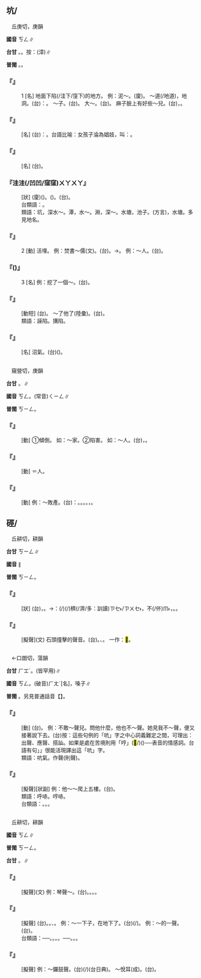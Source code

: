 
==坑/{{ruby|阬|ㄎㄥ}}==

　丘庚切，庚韻

'''國音''' <rt>ㄎㄥ</rt>∥

'''台甘''' {{ruby|(文)|ㄎㄧㄥ}}。{{ruby|(語)|ㄎㆪ}}。按：{{ruby|(語)|ㄎㆥ}}(漳)∥

'''普閩''' {{ruby|(文)|ㄎㄧㄥ}}。{{ruby|(語)|ㄎㆪ}}。

    

==='''『{{ruby|坑|ㄎㄥ}}』'''===
:1  [名] 地面下陷(/洼下/窪下)的地方。 例：泥～。(廈){{ruby|塗|ㄊㆦˊ}}{{ruby|坑|ㄎㆪ}}。 ～道(/地道)，地洞。(台){{ruby|按|ㄢ˪}}：{{ruby|像|ㄑㄧㆫ˫/ㄑㄧㆧ˫}}{{ruby|礦|ㄎㆲ˪}}{{ruby|山|ㄙㄨㆩ}}{{ruby|丌|ㆤ}}{{ruby|坑|ㄎㆪ}}{{ruby|道|ㄉㄜ˫}}。 ～子。(台){{ruby|窟|ㄎㄨㆵ}}{{ruby|仔|ㄚ}}。 大～。(台){{ruby|像|ㄑㄧㆫ˫/ㄑㄧㆧ˫}}{{ruby|山|ㄙㄨㆩ}}{{ruby|間|ㄍㄢ}}{{ruby|丌|ㆤ}}{{ruby|坡|ㄆㄜ}}{{ruby|坑|ㄎㆥ/ㄎㆪ}}。 麻子臉上有好些～兒。(台){{ruby|<mark>&#xf90a8;</mark>|ㄋㄧㄠ}}{{ruby|個|ㄍㄜ˪}}{{ruby|丌|ㆤ}}{{ruby|面|ㆠㄧㄣ˫}}，{{ruby|全|ㄗㄨㄢˊ}}{{ruby|凹|ㄌㄚㆴ}}{{ruby|空|ㄎㄤ}}{{ruby|了|ㄌㄧㄠˋ}}{{ruby|了|ㄌㄧㄠˋ}}。
    

==='''『{{ruby|火|ㄏㄨㄛˇ}}{{ruby|坑|ㄎㄥ}}』'''===
: [名] (台){{ruby|比|ㄅㄧˋ}}{{ruby|喻|ㆡㄨ˫/ㄌㄨ˫}}：{{ruby|極|ㄍㄧㆤㆶ ͘}}{{ruby|其|ㄍㄧˊ}}{{ruby|貧|ㄅㄧㄣˊ}}{{ruby|窮|ㄎㄧㄥˊ}}。台語比喻：女孩子淪為娼妓，叫：{{ruby|跳|ㄊㄧㄠ˪}}{{ruby|火|ㄏㄨㆤˋ/ㄏㆤˋ}}{{ruby|坑|ㄎㆥ/ㄎㆪ}}。
    

==='''『{{ruby|水|ㄕㄨㄟˇ}}{{ruby|坑|ㄎㄥ}}』'''===
: [名] (台){{ruby|水|ㄗㄨㄧˋ}}{{ruby|窟|ㄎㄨㆵ}}{{ruby|仔|ㄚ}}。
    

==='''『{{ruby|坑|ㄎㄥ}}{{ruby|坑|ㄎㄥ}}洼洼(/凹凹/窪窪)<rt>ㄨㄚ</rt><rt>ㄨㄚ</rt>』'''===
: [狀] (廈)({{ruby|地|ㄉㄨㆤ˫/ㄉㆤ˫}}{{ruby|面|ㆠㄧㄣ˫}}){{ruby|空|ㄎㄤ}}{{ruby|空|ㄎㄤ}}{{ruby|窟|ㄎㄨㆵ}}{{ruby|窟|ㄎㄨㆵ}}。({{ruby|器|ㄎㄧ˪}}{{ruby|物|ㆠㄨㆵ ͘}}){{ruby|一|ㄐㄧㆵ ͘}}{{ruby|胖|ㄆㆲ˪}}{{ruby|一|ㄐㄧㆵ ͘}}{{ruby|凹|ㄋㄚㆷ}}。(台){{ruby|一|ㄐㄧㆵ ͘}}{{ruby|塌|ㄊㄚㆴ}}{{ruby|一|ㄐㄧㆵ ͘}}{{ruby|凹|ㄌㄚㆴ}}。
:台類語：{{ruby|嵁|ㄎㆰ}}{{ruby|嵁|ㄎㆰ}}{{ruby|硈|ㄎㄧㄚㆵ ͘}}{{ruby|硈|ㄎㄧㄚㆵ ͘}}。
:
:類語：坑，深水～。潭，水～。淵，深～。水塘，池子。{{ruby|榃|ㄊㄢˊ}}(方言)，水塘。多見地名。
:
    

==='''『{{ruby|坑|ㄎㄥ}}』'''===
:2  [動] 活埋。 例：焚書～儒(文)。(台){{ruby|燒|ㄒㄧㄜ}}{{ruby|冊|ㄘㆤㆷ}}{{ruby|活|ㄨㄚㆷ ͘}}{{ruby|埋|ㄉㄞˊ}}{{ruby|文|ㆠㄨㄣˊ}}{{ruby|人|ㆢㄧㄣˊ/ㄌㄧㄣˊ}}。→{{ruby|陷|ㄏㆰ˫}}{{ruby|害|ㄏㄞ˫}}。 例：～人。(台){{ruby|陷|ㄏㆰ˫}}{{ruby|害|ㄏㄞ˫}}{{ruby|別|ㄅㄚㆵ ͘}}{{ruby|人|ㄌㄤˊ}}。
    

==='''『{{ruby|坑|ㄎㄥ}}({{ruby|兒|ㄦ}})』'''===
:3  [名] 例：挖了一個～。(台){{ruby|摀|ㆦˋ}}{{ruby|一|ㄐㄧㆵ ͘}}{{ruby|個|ㆤˊ}}{{ruby|空|ㄎㄤ}}。
    

==='''『{{ruby|坑|ㄎㄥ}}{{ruby|害|ㄏㄞˋ}}』'''===
: [動短] (台){{ruby|陷|ㄏㆰ˫}}{{ruby|害|ㄏㄞ˫}}。 ～了他了(陸彙)。(台){{ruby|害|ㄏㄞ˫}}{{ruby|伊|ㄧ}}{{ruby|受|ㄒㄧㄨ˫}}{{ruby|虧|ㄎㄨㄧ}}。
:類語：誣陷。搆陷。
:
    

==='''『{{ruby|坑|ㄎㄥ}}{{ruby|氣|ㄑㄧˋ}}』'''===
: [名] 沼氣。(台)({{ruby|爛|ㄋㄨㄚ˫}}{{ruby|塗|ㄊㆦˊ}}{{ruby|窟|ㄎㄨㆵ}}{{ruby|丌|ㆤ}}){{ruby|臭|ㄘㄠ˪}}{{ruby|氣|ㄎㄧ˪}}。
    

=={{ruby|傾|ㄎㄥ}}==

　窺營切，庚韻

'''台甘''' {{ruby|(文)|ㄎㄧㄥ}}{{ruby|。|ㄎㄧㄥˊ}}。{{ruby|(語)|ㄅㄧㆩ˪}}∥

'''國音''' <rt>ㄎㄥ</rt>。(常音)<rt>ㄑㄧㄥ</rt>∥

'''普閩''' <rt>ㄎㄧㄥ</rt>。

    

==='''『{{ruby|傾|ㄎㄥ}}』'''===
: [動] ①傾倒。 如：～家。②陷害。 如：～人。(台){{ruby|傾|ㄎㄧㄥ}}，{{ruby|陷|ㄏㆰ˫}}{{ruby|害|ㄏㄞ˫}}{{ruby|人|·ㄌㄤˊ}}。
    

==='''『{{ruby|傾|ㄎㄥ}}{{ruby|人|ㄖㄣˊ}}』'''===
: [動] ＝{{ruby|坑|ㄎㄥ}}人。
    

==='''『{{ruby|傾|ㄎㄥ}}{{ruby|家|ㄐㄧㄚ}}』'''===
: [動] 例：～敗產。(台){{ruby|按|ㄢ˪}}：{{ruby|傾|ㄎㄧㄥ}}。{{ruby|有|ㄨ˫}}{{ruby|攲|ㄎㄧ}}。{{ruby|側|ㄑㄧㆤㆶ}}。{{ruby|覆|ㄏㄨ˪}}{{ruby|等|ㄉㄧㄥˋ}}{{ruby|義|ㆣㄧ˫}}。{{ruby|像|ㄑㄧㆫ˫/ㄑㄧㆧ˫}}{{ruby|講|ㄍㆲˋ}}{{ruby|→|ㄍㆲ}}{{ruby|摒|ㄅㄧㆩ˪}}{{ruby|厝|ㄘㄨ˪}}{{ruby|蕩|ㄉㆲ˫}}{{ruby|產|ㄙㄢˋ}}，{{ruby|家|ㄍㆤ}}{{ruby|伙|ㄏㄨㆤˋ}}{{ruby|用|ㄧㆲ˫/ㄧㄥ˫}}{{ruby|了|ㄌㄧㄠˋ}}{{ruby|了|ㄌㄧㄠˋ}}。
    

==硜/{{ruby|<mark>&#xf9cbe;</mark>|ㄎㄥ}}==

　丘耕切，耕韻

'''台甘''' <rt>ㄎㄧㄥ</rt>{{ruby|。|ㄍㄧㄥ}}∥

'''國音''' {{ruby|(文)|ㄎㄥ}}∥

'''普閩''' <rt>ㄎㄧㄥ</rt>。

    

==='''『{{ruby|硜|ㄎㄥ}}{{ruby|硜|ㄎㄥ}}』'''===
: [狀] (台){{ruby|細|ㄙㄨㆤ˪/ㄙㆤ˪}}{{ruby|粒|ㄌㄧㄚㆴ ͘}}{{ruby|石|ㄐㄧㄜㆷ ͘}}{{ruby|頭|ㄊㄠˊ}}{{ruby|仔|ㄚ}}{{ruby|<mark>&#xf9557;</mark>|ㄉㄧㄥ˫}}，{{ruby|嘎|ㄎㄧㄚㆶ ͘}}{{ruby|嘎|ㄎㄧㄚㆶ ͘}}{{ruby|叫|ㄍㄧㄜ˪}}。→{{ruby|比|ㄅㄧˋ}}{{ruby|喻|ㆡㄨ˫/ㄌㄨ˫}}：{{ruby|載|ㄉㄞ˫}}(/{{ruby|戴|ㄉㄞ˪}}){{ruby|事|ㄐㄧ˪}}(/{{ruby|事|ㄉㄞ˫}}{{ruby|情|ㄐㄧ˪}}){{ruby|識|ㆠㄚㆵ/ㄅㄚㆵ}}{{ruby|無|ㆠㄜˊ}}穧(/濟/多：訓讀)<rt>ㄗㆤ˫/ㄗㄨㆤ˫</rt>，不(/伓)<rt>ㆬ˫</rt>{{ruby|過|ㄍㄨㆷ ͘}}{{ruby|愛|ㄞ˪}}{{ruby|堅|ㄍㄧㄢ}}{{ruby|持|ㄑㄧˊ}}，{{ruby|固|ㄍㆦ˪}}{{ruby|執|ㄐㄧㆴ}}。{{ruby|( )|ㄍㄧㄚㆶ ͘}}{{ruby|( )|ㄍㄧㄚㆶ ͘}}{{ruby|叫|ㄍㄧㄜ˪}}。
    

==='''『{{ruby|硜|ㄎㄥ}}』'''===
: [擬聲](文) 石頭撞擊的聲音。(台){{ruby|石|ㄐㄧㄜㆷ ͘}}{{ruby|頭|ㄊㄠˊ}}{{ruby|相|ㄒㄧㄜ/ㄙㆩ}}{{ruby|磕|ㄎㆦㆶ ͘}}{{ruby|丌|ㆤ}}{{ruby|聲|ㄒㄧㆩ}}。{{ruby|硞|ㄎㆦㆶ ͘}}{{ruby|硞|ㄎㆦㆶ ͘}}、{{ruby|匟|ㄎㆲ˪}}{{ruby|匟|ㄎㆲ˪}}。 一作：<mark>&#xf9cbe;</mark>。
    

=={{ruby|吭|ㄎㄥ}}==

　←口朗切，蕩韻{{ruby|＝|ㄎㄤˇ}}

'''台甘''' <rt>ㄏㆲˊ</rt>{{ruby|。|ㄎㆲˋ}}{{ruby|。|ㄎㆲ˪}}。(皆罕用)∥

'''國音''' <rt>ㄎㄥ</rt>。(破音)<rt>ㄏㄤˊ</rt>[名]，嗓子∥

'''普閩''' {{ruby|(文)|ㄎㆲˋ}}。另見普通話音【{{ruby|吭|ㄏㄤˊ}}】。

    

==='''『{{ruby|吭|ㄎㄥ}}』'''===
: [動] (台){{ruby|出|ㄘㄨㆵ}}{{ruby|聲|ㄒㄧㆩ}}。 例：不敢～聲兒。問他什麼，他也不～聲。她見我不～聲，便又接著說下去。(台)按：這些句例的「吭」字之中心詞義難定之間，可理出：出聲、應聲、搭訕。如果是處在苦境則用「哼」({{ruby|台|ㄉㄞˊ}}{{ruby|語|ㆣㄨˋ/ㆣㄧˋ}}{{ruby|哼|ㄏㆮ}}<mark>&#xf9cbd;</mark>/{{ruby|呻|ㄘㄢ}})({{ruby|台|ㄉㄞˊ}}{{ruby|語|ㆣㄨˋ/ㆣㄧˋ}}{{ruby|<mark>&#xf9cbd;</mark>|ㄘㄢ}})──表音的情感詞。台語有句{{ruby|「|ㄏㆪ˪}}{{ruby|·|ㄚ˪}}」{{ruby|「|ㄏㆩ˪}}{{ruby|·|ㄚ˪}}」很能活現譯出這「吭」字。
:類語：吭氣。作聲(則聲)。
:
    

==='''『{{ruby|吭|ㄎㄥ}}{{ruby|哧|ㄔ}}』'''===
: [擬聲][狀副] 例：他～～爬上五樓。(台){{ruby|相|ㄒㄧㆲ}}{{ruby|當|ㄉㆲ}}{{ruby|於|ㄨ}}{{ruby|台|ㄉㄞˊ}}{{ruby|語|ㆣㄨˋ/ㆣㄧˋ}}{{ruby|丌|ㆤ}}{{ruby|( )|ㄏㆮㆷ}}。
:類語：呼哧。哼哧。
:
:台類語：{{ruby|( )|ㄆㆩ˪}}{{ruby|( )|ㄆㆩ˪}}{{ruby|叫|ㄍㄧㄜ˪}}。{{ruby|( )|ㄆㆥ˫}}{{ruby|( )|ㄆㆥ˫}}{{ruby|喘|ㄘㄨㄢˋ}}。{{ruby|哈|ㄏㆩ˪}}{{ruby|哈|ㄏㆩ˪}}{{ruby|喘|ㄘㄨㄢˋ}}。
:
    

=={{ruby|鏗|ㄎㄥ}}==

　丘耕切，耕韻

'''國音''' <rt>ㄎㄥ</rt>∥

'''普閩''' <rt>ㄎㄧㄥ</rt>。

'''台甘''' {{ruby|(文)|ㄎㄧㄢ}}。{{ruby|(語)|ㄎㆮ}}{{ruby|。|ㄎㄧㄤ}}{{ruby|。|ㄎㄧㄣ}}∥

    

==='''『{{ruby|鏗|ㄎㄥ}}{{ruby|鏗|ㄎㄥ}}』'''===
: [擬聲](文) 例：琴聲～。(台){{ruby|璫|ㄉㄧㄤ}}。{{ruby|咚|ㄉㄤ}}。{{ruby|玎|ㄉㄧㄣ}}{{ruby|璫|ㄉㄧㄤ}}。{{ruby|璫|ㄉㄧㄤ}}{{ruby|璫|ㄉㄧㄤ}}。
    

==='''『{{ruby|鏗|ㄎㄥ}}』'''===
: [擬聲] (台){{ruby|銅|ㄉㄤˊ}}。{{ruby|鐵|ㄊㄧㆷ}}。{{ruby|磚|ㄗㆭ}}{{ruby|仔|ㄚ}}、{{ruby|石|ㄐㄧㄜㆷ ͘}}{{ruby|頭|ㄊㄠˊ}}{{ruby|丌|ㆤ}}{{ruby|聲|ㄒㄧㆩ}}。 例：～一下子，{{ruby|砸|ㄗㄚˊ}}在地下了。(台){{ruby|鏗|ㄎㄧㄤ}}{{ruby|一|ㄐㄧㆵ ͘}}{{ruby|下|·ㆤ˫}}{{ruby|著|ㄉㄧㄜㆷ}}(/{{ruby|都|ㄉㄜ˫}}){{ruby|摔|ㄒㄧㄚㆶ}}{{ruby|落|ㄌㄜㆷ ͘}}{{ruby|去|ㄎㄧ˪}}{{ruby|塗|ㄊㆦˊ}}{{ruby|腳|ㄎㄚ}}{{ruby|兜|ㄉㄠ}}。 例：～的一聲。(台){{ruby|鏗|ㄎㄧㄤ}}{{ruby|一|ㄐㄧㆵ ͘}}{{ruby|下|·ㆤ˫}}。
:台類語：{{ruby|銅|ㄉㄤˊ}}{{ruby|鐵|ㄊㄧㆷ}}{{ruby|聲|ㄒㄧㆩ}}──{{ruby|鏗|ㄎㄧㄣ}}{{ruby|鏗|ㄎㄧㄤ}}{{ruby|叫|ㄍㄧㄜ˪}}。{{ruby|鐘|ㄐㄧㄥ}}{{ruby|聲|ㄒㄧㆩ}}。{{ruby|鏗|ㄎㄧㄤ/ㄎㄧㄣ}}。{{ruby|硿|ㄎㆲ}}。{{ruby|琴|ㄎㄧㆬˊ}}{{ruby|聲|ㄒㄧㆩ}}──{{ruby|璫|ㄉㄧㄤ}}。{{ruby|玎|ㄉㄧㄣ}}。{{ruby|璫|ㄉㄧㄤ}}。
:
    

==='''『{{ruby|鏗|ㄎㄥ}}{{ruby|鏘|ㄑㄧㄤ}}』'''===
: [擬聲] 例：～鑼鼓聲。(台){{ruby|鑼|ㄌㄜˊ}}{{ruby|鼓|ㄍㆦˋ}}{{ruby|聲|ㄒㄧㆩ}}{{ruby|蹸|ㄌㄧㄣ˪}}{{ruby|哢|ㄌㆲ˪}}(/{{ruby|輪|ㄌㄧㄣ˪}}{{ruby|撞|ㄉㆲ˫}})(台日典){{ruby|叫|ㄍㄧㄜ˪}}。 ～悅耳(成)。(台){{ruby|形|ㄏㄧㄥˊ}}{{ruby|容|ㄧㆲˊ}}{{ruby|聲|ㄒㄧㆩ}}{{ruby|音|ㄧㆬ}}{{ruby|清|ㄑㄧㄥ}}{{ruby|→|ㄘㄤ}}{{ruby|脆|ㄘㆤ˪}}{{ruby|好|ㄏㄜˋ}}{{ruby|聽|ㄊㄧㆩ}}。
    
